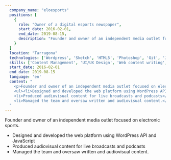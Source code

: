 ```yaml
---
  company_name: "eloesports"
  positions: [
    {
      role: "Owner of a digital esports newspaper",
      start_date: 2016-02-01,
      end_date: 2019-08-15,
      description: "Founder and owner of an independent media outlet focused on electronic sports",
    }
  ]
  location: "Tarragona"
  technologies: ['Wordpress', 'Sketch', 'HTML5', 'Photoshop', 'Git', 'JavaScript', 'CSS3', 'PHP', 'MySQL', 'jQuery', 'Wordpress API', 'Jade', 'Stylus', 'Gulp', 'AJAX', 'OBS', 'Adobe Premiere Pro', 'Adobe After Effects', 'Adobe Illustrator']
  skills: ['Content Management', 'UI/UX Design', 'Web content writing', 'Digital Copywriting', 'Graphic Design', 'Audiovisual Production', 'Podcasting', 'Livestreaming events', 'Team Management', 'Content Strategy', 'SEO', 'Social Media Management']
  start_date: 2016-02-01
  end_date: 2019-08-15
  language: 'en'
  content: "
    <p>Founder and owner of an independent media outlet focused on electronic sports.</p>
    <ul><li>Designed and developed the web platform using WordPress API and JavaScript</li>
    <li>Produced audiovisual content for live broadcasts and podcasts</li>
    <li>Managed the team and oversaw written and audiovisual content.</li>
  "
---
```


Founder and owner of an independent media outlet focused on electronic sports.

- Designed and developed the web platform using WordPress API and JavaScript
- Produced audiovisual content for live broadcasts and podcasts
- Managed the team and oversaw written and audiovisual content.